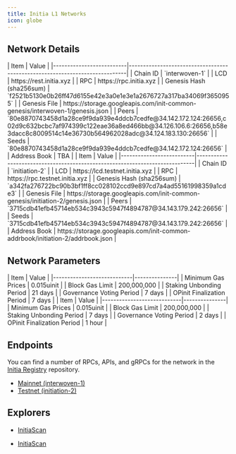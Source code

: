 ```yaml
---
title: Initia L1 Networks
icon: globe
---
```


## Network Details

<Tabs>
<Tab title="Mainnet (interwoven-1)">
| Item                     | Value                                                                       |
|--------------------------|-----------------------------------------------------------------------------|
| Chain ID                 | `interwoven-1`                                                              |
| LCD                      | https://rest.initia.xyz        |
| RPC                      | https://rpc.initia.xyz        |
| Genesis Hash (sha256sum) | `f2521b5130e0b26ff47d6155e42e3a0e1e3e1a2676727a317ba34069f3650955`          |
| Genesis File             | https://storage.googleapis.com/init-common-genesis/interwoven-1/genesis.json |
| Peers                    | `80e8870743458d1a28ce9f9da939e4ddcb7cedfe@34.142.172.124:26656,c02d9c632bcbc7af974399c122eae36a8ed466bb@34.126.106.6:26656,b58e3dacc8c8009514c14e36730b564962028adc@34.124.183.130:26656` |
| Seeds                    | `80e8870743458d1a28ce9f9da939e4ddcb7cedfe@34.142.172.124:26656` |
| Address Book             | TBA |

</Tab>
<Tab title="Testnet (initiation-2)">
| Item                     | Value                                                                       |
|--------------------------|-----------------------------------------------------------------------------|
| Chain ID                 | `initiation-2`                                                              |
| LCD                      | https://lcd.testnet.initia.xyz        |
| RPC                      | https://rpc.testnet.initia.xyz        |
| Genesis Hash (sha256sum) | `a342fa276722bc90b3bf1ff8cc028102ccd9e897cd7a4ad55161998359a1cde3`          |
| Genesis File             | https://storage.googleapis.com/init-common-genesis/initiation-2/genesis.json |
| Peers                    | `3715cdb41efb45714eb534c3943c5947f4894787@34.143.179.242:26656` |
| Seeds                    | `3715cdb41efb45714eb534c3943c5947f4894787@34.143.179.242:26656` |
| Address Book             | https://storage.googleapis.com/init-common-addrbook/initiation-2/addrbook.json |
</Tab>
</Tabs>

## Network Parameters

<Tabs>
  <Tab title="Mainnet (interwoven-1)">
    | Item                        | Value         |
    |----------------------------|---------------|
    | Minimum Gas Prices         | 0.015uinit    |
    | Block Gas Limit           | 200,000,000    |
    | Staking Unbonding Period   | 21 days       |
    | Governance Voting Period   | 7 days        |
    | OPinit Finalization Period | 7 days        |
  </Tab>
  <Tab title="Testnet (initiation-2)">
    | Item                        | Value         |
    |----------------------------|---------------|
    | Minimum Gas Prices         | 0.015uinit    |
    | Block Gas Limit           | 200,000,000    |
    | Staking Unbonding Period   | 7 days        |
    | Governance Voting Period   | 2 days        |
    | OPinit Finalization Period | 1 hour        |
  </Tab>
</Tabs>

## Endpoints

You can find a number of RPCs, APIs, and gRPCs for the network in the [Initia Registry](https://github.com/initia-labs/initia-registry) repository.

- [Mainnet (interwoven-1)](https://github.com/initia-labs/initia-registry/blob/main/mainnets/initia/chain.json)
- [Testnet (initiation-2)](https://github.com/initia-labs/initia-registry/blob/main/testnets/initia/chain.json)

## Explorers

<Tabs>
<Tab title="Mainnet (interwoven-1)">

- [InitiaScan](https://scan.initia.xyz)

</Tab>
<Tab title="Testnet (initiation-2)">

- [InitiaScan](https://scan.testnet.initia.xyz)

</Tab>
</Tabs>
